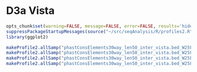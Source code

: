 D3a Vista
========================================================

```r
opts_chunk$set(warning=FALSE, message=FALSE, error=FALSE, results='hide')
suppressPackageStartupMessages(source("~/src/seqAnalysis/R/profiles2.R"))
library(ggplot2)
```

```r
makeProfile2.allSamp("phastConsElements30way_len50_inter_vista.bed_W25F200_both_chr", data_type="bam_extend/mean_chrom_mean_0", rm.outliers=0.01)
makeProfile2.allSamp("phastConsElements30way_len50_inter_vista.bed_W25F200_both_chr", data_type="bam_ends/mean", rm.outliers=0.01)
makeProfile2.allSamp("phastConsElements30way_len50_inter_vista.bed_W25F200_both_chr", data_type="rpkm/mean", rm.outliers=0.01)
makeProfile2.allSamp("phastConsElements30way_len50_inter_vista.bed_W25F200_both_chr", data_type="bam/mean", rm.outliers=0.01)
```
